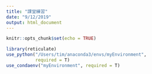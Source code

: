 ```yaml
---
title: "課堂練習"
date: "9/12/2019"
output: html_document
---
```


```r
knitr::opts_chunk$set(echo = TRUE)

library(reticulate)
use_python("/Users/tim/anaconda3/envs/myEnvironment",
           required = T)
use_condaenv("myEnvironment", required = T)
```


```python

```